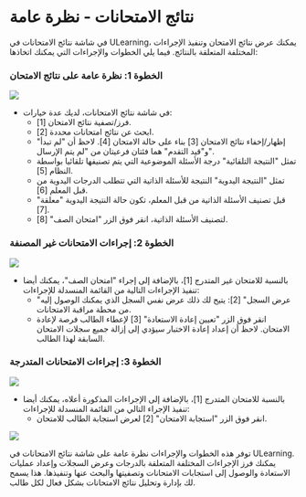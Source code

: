 
# نتائج الامتحانات - نظرة عامة 
 
 في شاشة نتائج الامتحانات في ULearning، يمكنك عرض نتائج الامتحان وتنفيذ الإجراءات المختلفة المتعلقة بالنتائج. فيما يلي الخطوات والإجراءات التي يمكنك اتخاذها: 
 
 ### الخطوة 1: نظرة عامة على نتائج الامتحان 
 ![]( /img/utest/teacher/result01.png) 
 
 - في شاشة نتائج الامتحانات، لديك عدة خيارات: 
     - فرز/تصفية نتائج الامتحان [1]. 
     - ابحث عن نتائج امتحانات محددة [2]. 
     - إظهار/إخفاء نتائج الامتحان [3] بناء على حالة الامتحان [4]. لاحظ أن "لم تبدأ" و"قيد التقدم" هما فئتان فرعيتان من "لم يتم الإرسال". 
     - تمثل "النتيجة التلقائية" درجة الأسئلة الموضوعية التي يتم تصنيفها تلقائيا بواسطة النظام [5]. 
     - تمثل "النتيجة اليدوية" النتيجة للأسئلة الذاتية التي تتطلب الدرجات اليدوية من قبل المعلم [6]. 
     - قبل تصنيف الأسئلة الذاتية من قبل المعلم، تكون حالة النتيجة اليدوية "معلقة" [7]. 
     - لتصنيف الأسئلة الذاتية، انقر فوق الزر "امتحان الصف" [8]. 
 
 ### الخطوة 2: إجراءات الامتحانات غير المصنفة 
 ![]( /img/utest/teacher/result02.png) 
 
 - بالنسبة للامتحان غير المتدرج [1]، بالإضافة إلى إجراء "امتحان الصف"، يمكنك أيضا تنفيذ الإجراءات التالية من القائمة المنسدلة للإجراءات: 
     - "عرض السجل" [2]: يتيح لك ذلك عرض نفس السجل الذي يمكنك الوصول إليه من محطة مراقبة الامتحانات. 
     - انقر فوق الزر "تعيين إعادة الاستعادة" [3] لإعطاء الطالب فرصة لإعادة الامتحان. لاحظ أن إعداد إعادة الاختبار سيؤدي إلى إزالة جميع سجلات الامتحان السابقة لهذا الطالب. 
 
 ### الخطوة 3: إجراءات الامتحانات المتدرجة 
 ![]( /img/utest/teacher/result03.png) 
 - بالنسبة للامتحان المتدرج [1]، بالإضافة إلى الإجراءات المذكورة أعلاه، يمكنك أيضا تنفيذ الإجراء التالي من القائمة المنسدلة للإجراءات: 
     - انقر فوق الزر "استجابة الامتحان" [2] لعرض استجابة الطالب للامتحان. 
 
 ![]( /img/utest/teacher/result04.png) 
 
 توفر هذه الخطوات والإجراءات نظرة عامة على شاشة نتائج الامتحانات في ULearning. يمكنك فرز الإجراءات المختلفة المتعلقة بالدرجات وعرض السجلات وإعداد عمليات الاستعادة والوصول إلى استجابات الامتحانات وتصفيتها والبحث عنها وتنفيذها. هذا يسمح لك بإدارة وتحليل نتائج الامتحانات بشكل فعال لكل طالب.
